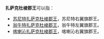 '''扎萨克杜棱郡王'''可以指：

* [[苏尼特扎萨克杜棱郡王|苏尼特扎萨克杜棱郡王]]，苏尼特右翼旗郡王。
* [[翁牛特扎萨克杜棱郡王|翁牛特扎萨克杜棱郡王]]，翁牛特左翼旗郡王。
* [[喀喇沁扎萨克杜棱郡王|喀喇沁扎萨克杜棱郡王]]，喀喇沁右翼旗郡王。

{{disambig|cat=七字消歧义}}